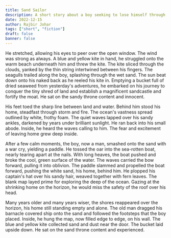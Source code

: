 ```yaml
---
title: Sand Sailor
description: A short story about a boy seeking to lose himself through adventure and shifting between childlike wonder and experience.
date: 2022-12-15
author: Rajbir Johar
tags: ["short", "fiction"]
draft: false
banner: false
---
```


He stretched, allowing his eyes to peer over the open window. The wind was strong as always. A blue and yellow kite in hand, he struggled onto the warm beach underneath him and threw the kite. The kite sliced through the clouds, yanked by the thin string intertwined between his fingers. The seagulls trailed along the boy, splashing through the wet sand. The sun beat down onto his naked back as he reeled his kite in. Emptying a bucket full of dried seaweed from yesterday's adventures, he embarked on his journey to conquer the tiny shred of land and establish a magnificent sandcastle and fortify the moat. He sat on the sandy throne content and innocent.

His feet toed the sharp line between land and water. Behind him stood his home, steadfast through storm and fire. The ocean's vastness spread outlined by white, frothy foam. The quiet waves lapped over his sandy ankles, darkened by years under brilliant sunlight. He ran back into his small abode. Inside, he heard the waves calling to him. The fear and excitement of leaving home grew deep inside.

After a few calm moments, the boy, now a man, smashed onto the sand with a war cry, yielding a paddle. He tossed the oar into the sea-rotten boat, nearly tearing apart at the nails. With long heaves, the boat pushed and broke the cool, green surface of the water. The waves carried the bow forward, pulling it into oblivion. The paddle slammed and propelled the boat forward, pushing the white sand, his home, behind him. He plopped his captain's hat over his sandy hair, weaved together with fern leaves. The blank map layed prime for exploring the deep of the ocean. Gazing at the shrinking home on the horizon, he would miss the safety of the roof over his head.

Many years older and many years wiser, the shores reappeared over the horizon, his home still standing empty and alone. The old man dragged his barnacle covered ship onto the sand and followed the footsteps that the boy placed. Inside, he hung the map, now filled edge to edge, on his wall. The blue and yellow kite collected sand and dust near the door. The bucket laid upside down. He sat on the sand throne content and experienced.
